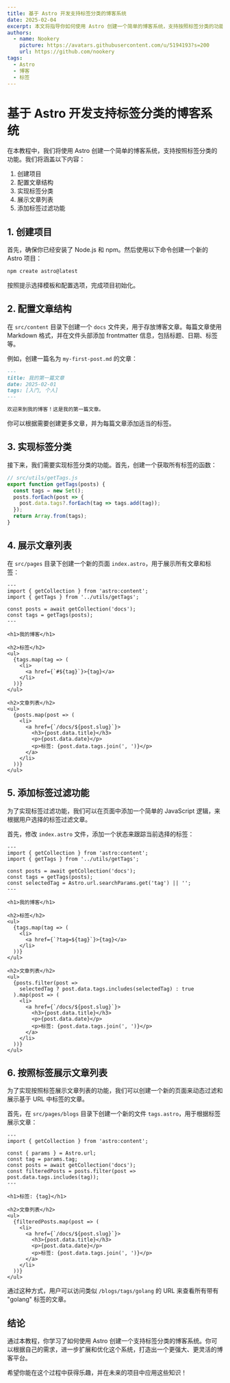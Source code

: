 ```yaml
---
title: 基于 Astro 开发支持标签分类的博客系统
date: 2025-02-04
excerpt: 本文将指导你如何使用 Astro 创建一个简单的博客系统，支持按照标签分类的功能，包括文章的创建、展示和标签过滤。
authors:
  - name: Nookery
    picture: https://avatars.githubusercontent.com/u/5194193?s=200
    url: https://github.com/nookery
tags:
  - Astro
  - 博客
  - 标签
---
```


# 基于 Astro 开发支持标签分类的博客系统

在本教程中，我们将使用 Astro 创建一个简单的博客系统，支持按照标签分类的功能。我们将涵盖以下内容：

1. 创建项目
2. 配置文章结构
3. 实现标签分类
4. 展示文章列表
5. 添加标签过滤功能

## 1. 创建项目

首先，确保你已经安装了 Node.js 和 npm。然后使用以下命令创建一个新的 Astro 项目：

```bash
npm create astro@latest
```

按照提示选择模板和配置选项，完成项目初始化。

## 2. 配置文章结构

在 `src/content` 目录下创建一个 `docs` 文件夹，用于存放博客文章。每篇文章使用 Markdown 格式，并在文件头部添加 frontmatter 信息，包括标题、日期、标签等。

例如，创建一篇名为 `my-first-post.md` 的文章：

```md
---
title: 我的第一篇文章
date: 2025-02-01
tags: [入门, 个人]
---

欢迎来到我的博客！这是我的第一篇文章。
```

你可以根据需要创建更多文章，并为每篇文章添加适当的标签。

## 3. 实现标签分类

接下来，我们需要实现标签分类的功能。首先，创建一个获取所有标签的函数：

```javascript
// src/utils/getTags.js
export function getTags(posts) {
  const tags = new Set();
  posts.forEach(post => {
    post.data.tags?.forEach(tag => tags.add(tag));
  });
  return Array.from(tags);
}
```

## 4. 展示文章列表

在 `src/pages` 目录下创建一个新的页面 `index.astro`，用于展示所有文章和标签：

```astro
---
import { getCollection } from 'astro:content';
import { getTags } from '../utils/getTags';

const posts = await getCollection('docs');
const tags = getTags(posts);
---

<h1>我的博客</h1>

<h2>标签</h2>
<ul>
  {tags.map(tag => (
    <li>
      <a href={`#${tag}`}>{tag}</a>
    </li>
  ))}
</ul>

<h2>文章列表</h2>
<ul>
  {posts.map(post => (
    <li>
      <a href={`/docs/${post.slug}`}>
        <h3>{post.data.title}</h3>
        <p>{post.data.date}</p>
        <p>标签: {post.data.tags.join(', ')}</p>
      </a>
    </li>
  ))}
</ul>
```

## 5. 添加标签过滤功能

为了实现标签过滤功能，我们可以在页面中添加一个简单的 JavaScript 逻辑，来根据用户选择的标签过滤文章。

首先，修改 `index.astro` 文件，添加一个状态来跟踪当前选择的标签：

```astro
---
import { getCollection } from 'astro:content';
import { getTags } from '../utils/getTags';

const posts = await getCollection('docs');
const tags = getTags(posts);
const selectedTag = Astro.url.searchParams.get('tag') || '';
---

<h1>我的博客</h1>

<h2>标签</h2>
<ul>
  {tags.map(tag => (
    <li>
      <a href={`?tag=${tag}`}>{tag}</a>
    </li>
  ))}
</ul>

<h2>文章列表</h2>
<ul>
  {posts.filter(post => 
    selectedTag ? post.data.tags.includes(selectedTag) : true
  ).map(post => (
    <li>
      <a href={`/docs/${post.slug}`}>
        <h3>{post.data.title}</h3>
        <p>{post.data.date}</p>
        <p>标签: {post.data.tags.join(', ')}</p>
      </a>
    </li>
  ))}
</ul>
```

## 6. 按照标签展示文章列表

为了实现按照标签展示文章列表的功能，我们可以创建一个新的页面来动态过滤和展示基于 URL 中标签的文章。

首先，在 `src/pages/blogs` 目录下创建一个新的文件 `tags.astro`，用于根据标签展示文章：

```astro
---
import { getCollection } from 'astro:content';

const { params } = Astro.url;
const tag = params.tag;
const posts = await getCollection('docs');
const filteredPosts = posts.filter(post => post.data.tags.includes(tag));
---

<h1>标签: {tag}</h1>

<h2>文章列表</h2>
<ul>
  {filteredPosts.map(post => (
    <li>
      <a href={`/docs/${post.slug}`}>
        <h3>{post.data.title}</h3>
        <p>{post.data.date}</p>
        <p>标签: {post.data.tags.join(', ')}</p>
      </a>
    </li>
  ))}
</ul>
```

通过这种方式，用户可以访问类似 `/blogs/tags/golang` 的 URL 来查看所有带有 "golang" 标签的文章。

## 结论

通过本教程，你学习了如何使用 Astro 创建一个支持标签分类的博客系统。你可以根据自己的需求，进一步扩展和优化这个系统，打造出一个更强大、更灵活的博客平台。

希望你能在这个过程中获得乐趣，并在未来的项目中应用这些知识！
